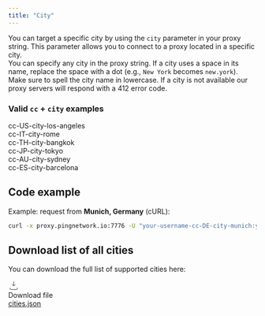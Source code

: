```yaml
---
title: "City"
---
```


You can target a specific city by using the `city` parameter in your proxy string. This parameter allows you to connect to a proxy located in a specific city.\
You can specify any city in the proxy string. If a city uses a space in its name, replace the space with a dot (e.g., `New York` becomes `new.york`). Make sure to spell the city name in lowercase. If a city is not available our proxy servers will respond with a 412 error code.

### Valid `cc` + `city` examples

cc-US-city-los-angeles\
cc-IT-city-rome\
cc-TH-city-bangkok\
cc-JP-city-tokyo\
cc-AU-city-sydney\
cc-ES-city-barcelona

## Code example

Example: request from **Munich, Germany** (cURL):

```bash
curl -x proxy.pingnetwork.io:7776 -U "your-username-cc-DE-city-munich:your-password" https://ipinfo.io/json
```

## Download list of all cities

You can download the full list of supported cities here:

<div className="mt-3 inline-flex items-center gap-3 rounded-xl border border-zinc-700/60 bg-zinc-900/40 p-4 hover:border-zinc-500/70">
<svg width="22" height="22" viewBox="0 0 24 24" fill="none" className="shrink-0">
<path d="M12 3v10m0 0l-3.5-3.5M12 13l3.5-3.5M4 17v2a2 2 0 002 2h12a2 2 0 002-2v-2" stroke="currentColor" strokeWidth="1.6" strokeLinecap="round" strokeLinejoin="round" />

</svg>

<div>
<div className="text-sm text-zinc-400">
Download file</div>

<a href="/cities.json" download className="font-medium underline underline-offset-4">
cities.json

</a>

</div>

</div>
